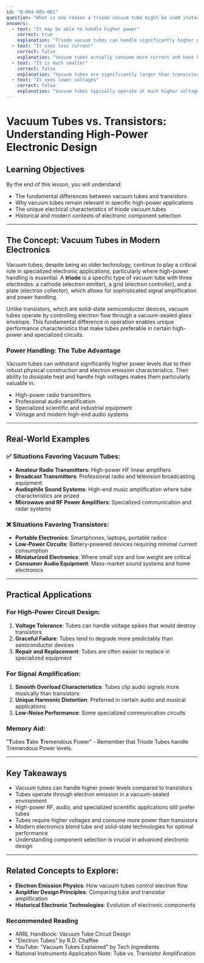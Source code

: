 ```yaml
---
id: "B-004-005-001"
question: "What is one reason a triode vacuum tube might be used instead of a transistor in a circuit?"
answers:
  - text: "It may be able to handle higher power"
    correct: true
    explanation: "Triode vacuum tubes can handle significantly higher power levels compared to transistors, particularly in high-power RF and audio amplification applications. Their robust construction allows them to dissipate more heat and withstand higher voltage and current levels, making them ideal for high-power transmitters, linear amplifiers, and specialized electronic equipment where semiconductor devices might fail under similar conditions."
  - text: "It uses less current"
    correct: false
    explanation: "Vacuum tubes actually consume more current and have higher power requirements compared to transistors. Transistors are much more energy-efficient, requiring less current to operate and generating less heat. Tubes require filament or heater power in addition to their plate voltage, making them less current-efficient than modern semiconductor devices."
  - text: "It is much smaller"
    correct: false
    explanation: "Vacuum tubes are significantly larger than transistors. Modern semiconductor technology allows for extremely compact transistor designs, whereas vacuum tubes require glass envelopes, metal supports, and internal electrode structures that make them much bulkier and less space-efficient compared to solid-state components."
  - text: "It uses lower voltages"
    correct: false
    explanation: "Vacuum tubes typically operate at much higher voltages compared to transistors. While transistors can function with low voltage supplies (often 3-5V), vacuum tubes commonly require plate voltages of 100-500V, making them less suitable for low-voltage applications found in modern electronic devices."
---
```


# Vacuum Tubes vs. Transistors: Understanding High-Power Electronic Design

## Learning Objectives
By the end of this lesson, you will understand:
- The fundamental differences between vacuum tubes and transistors
- Why vacuum tubes remain relevant in specific high-power applications
- The unique electrical characteristics of triode vacuum tubes
- Historical and modern contexts of electronic component selection

---

## The Concept: Vacuum Tubes in Modern Electronics

Vacuum tubes, despite being an older technology, continue to play a critical role in specialized electronic applications, particularly where high-power handling is essential. A **triode** is a specific type of vacuum tube with three electrodes: a cathode (electron emitter), a grid (electron controller), and a plate (electron collector), which allows for sophisticated signal amplification and power handling.

Unlike transistors, which are solid-state semiconductor devices, vacuum tubes operate by controlling electron flow through a vacuum-sealed glass envelope. This fundamental difference in operation enables unique performance characteristics that make tubes preferable in certain high-power and specialized circuits.

### Power Handling: The Tube Advantage

Vacuum tubes can withstand significantly higher power levels due to their robust physical construction and electron emission characteristics. Their ability to dissipate heat and handle high voltages makes them particularly valuable in:
- High-power radio transmitters
- Professional audio amplification
- Specialized scientific and industrial equipment
- Vintage and modern high-end audio systems

---

## Real-World Examples

### ✅ Situations Favoring Vacuum Tubes:
- **Amateur Radio Transmitters**: High-power HF linear amplifiers
- **Broadcast Transmitters**: Professional radio and television broadcasting equipment
- **Audiophile Sound Systems**: High-end music amplification where tube characteristics are prized
- **Microwave and RF Power Amplifiers**: Specialized communication and radar systems

### ❌ Situations Favoring Transistors:
- **Portable Electronics**: Smartphones, laptops, portable radios
- **Low-Power Circuits**: Battery-powered devices requiring minimal current consumption
- **Miniaturized Electronics**: Where small size and low weight are critical
- **Consumer Audio Equipment**: Mass-market sound systems and home electronics

---

## Practical Applications

### For High-Power Circuit Design:
1. **Voltage Tolerance**: Tubes can handle voltage spikes that would destroy transistors
2. **Graceful Failure**: Tubes tend to degrade more predictably than semiconductor devices
3. **Repair and Replacement**: Tubes are often easier to replace in specialized equipment

### For Signal Amplification:
1. **Smooth Overload Characteristics**: Tubes clip audio signals more musically than transistors
2. **Unique Harmonic Distortion**: Preferred in certain audio and musical applications
3. **Low-Noise Performance**: Some specialized communication circuits

### Memory Aid:
"**T**ubes **T**ake **T**remendous Power" - Remember that Triode Tubes handle Tremendous Power levels.

---

## Key Takeaways

- Vacuum tubes can handle higher power levels compared to transistors
- Tubes operate through electron emission in a vacuum-sealed environment
- High-power RF, audio, and specialized scientific applications still prefer tubes
- Tubes require higher voltages and consume more power than transistors
- Modern electronics blend tube and solid-state technologies for optimal performance
- Understanding component selection is crucial in advanced electronic design

---

## Related Concepts to Explore:
- **Electron Emission Physics**: How vacuum tubes control electron flow
- **Amplifier Design Principles**: Comparing tube and transistor amplification
- **Historical Electronic Technologies**: Evolution of electronic components

### Recommended Reading
- ARRL Handbook: Vacuum Tube Circuit Design
- "Electron Tubes" by R.D. Chaffee
- YouTube: "Vacuum Tubes Explained" by Tech Ingredients
- National Instruments Application Note: Tube vs. Transistor Amplification